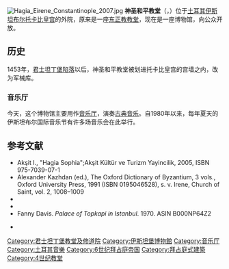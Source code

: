 {{noteTA
|G1=地名
|1=zh-hans:苏丹艾哈迈德清真寺;zh-hant:蘇丹艾哈邁德清真寺;zh-hk:蘇丹艾美清真寺;zh-mo:蘇丹艾哈邁德清真寺;zh-tw:蘇丹艾哈邁德清真寺;
|2=zh-hans:伊斯坦布尔;zh-hk:伊斯坦堡;zh-sg:伊斯坦堡;zh-tw:伊斯坦堡;
|3=zh-hans:伊斯坦布尔历史区;zh-hant:伊斯坦布爾歷史區;zh-hk:伊斯坦堡歷史區;zh-mo:伊斯坦布爾歷史區;zh-tw:伊斯坦堡歷史區;zh-sg:伊斯坦堡历史区;
}}
{{Infobox religious building
| building_name         = 神圣和平教堂
| image                 = Hagia Eirene Constantinople July 2007 002.jpg
| image_size            = 250px
| caption               = 神圣和平教堂
| map_type              =
| map_size              =
| map_caption           =
| location              = [[土耳其|土耳其]][[伊斯坦堡|伊斯坦堡]]
| geo                   = {{coord|41|0|35|N|28|58|52|E|type:landmark_region:TR|display=title,inline}}
| latitude              =
| longitude             =
| religious_affiliation = [[東正教會|東正教會]]
| status                = 
| functional_status     = 博物館
| heritage_designation  = 
| leadership            = 
| website               = https://muze.gen.tr/
| architecture          = yes
| architect             = 未知
| architecture_type     = 教堂
| architecture_style    = [[拜占庭式建筑|拜占庭式建筑]]
| capacity              = 
| length                = 
| width                 = 
| dome_quantity         = 
| dome_height_outer     = 
| general_contractor    =
| facade_direction      =
| covered_area          = 
| groundbreaking        = 4世紀
| year_completed        = 
| spire_quantity        =
| spire_height          =
| materials             = 磚材、石材
}}

[[Image:Hagia_Eirene_Constantinople_2007.jpg|thumb]]
'''神圣和平教堂'''（{{lang-el|{{Polytonic|Ἁγία Εἰρήνη}}}}，{{lang-tr|Aya İrini}}）位于[[土耳其|土耳其]][[伊斯坦布尔|伊斯坦布尔]][[托卡比皇宫|托卡比皇宫]]的外院，原来是一座[[东正教|东正教]][[教堂|教堂]]，现在是一座博物馆，向公众开放。

== 历史 ==
1453年，[[君士坦丁堡的陷落|君士坦丁堡陷落]]以后，神圣和平教堂被划进托卡比皇宫的宫墙之内，改为军械库。 

===音乐厅===
今天，这个博物馆主要用作[[音乐厅|音乐厅]]，演奏[[古典音乐|古典音乐]]。自1980年以来，每年夏天的伊斯坦布尔国际音乐节有许多场音乐会在此举行。

== 参考文献 ==
*Akşit I., "Hagia Sophia";Akşit  Kültür ve Turizm Yayincilik, 2005, ISBN 975-7039-07-1
*Alexander Kazhdan (ed.), The Oxford Dictionary of Byzantium, 3 vols., Oxford University Press, 1991 (ISBN 0195046528), s. v. Irene, Church of Saint, vol. 2, 1008–1009
*{{cite book|last=Krautheimer|first=Richard|year=1984|title=Early Christian and Byzantine Architecture|publisher=Yale University Press|location=New Haven, CT|isbn= 978-0300052947}}
*{{cite book | title=Architecture, ceremonial, and power: The Topkapi Palace in the fifteenth and sixteenth centuries| url=https://archive.org/details/architecturecere0000neci| last=Necipoğlu| first=Gülru| year=1991| publisher=The MIT Press| location=Cambridge, Massachusetts| isbn=0-262-14050-0| page= [https://archive.org/details/architecturecere0000neci/page/336 336] pages}}
* Fanny Davis. ''Palace of Topkapi in Istanbul''. 1970. ASIN B000NP64Z2

*{{commonscat-inline|Hagia Eirene}}

{{伊斯坦布尔地标}}

{{Authority control}}
[[Category:君士坦丁堡教堂及修道院|Category:君士坦丁堡教堂及修道院]]
[[Category:伊斯坦堡博物館|Category:伊斯坦堡博物館]]
[[Category:音乐厅|Category:音乐厅]]
[[Category:土耳其音樂|Category:土耳其音樂]]
[[Category:6世纪拜占庭帝国|Category:6世纪拜占庭帝国]]
[[Category:拜占庭式建築|Category:拜占庭式建築]]
[[Category:4世纪教堂|Category:4世纪教堂]]
